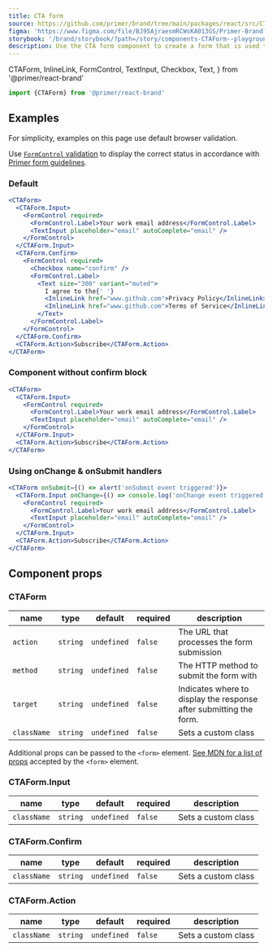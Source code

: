 ```yaml
---
title: CTA form
source: https://github.com/primer/brand/tree/main/packages/react/src/CTAForm/CTAForm.tsx
figma: 'https://www.figma.com/file/BJ95AjraesmRCWsKA013GS/Primer-Brand?node-id=1377%3A30754'
storybook: '/brand/storybook/?path=/story/components-CTAForm--playground'
description: Use the CTA form component to create a form that is used to collect minimal information from users.
---
```


  CTAForm,
  InlineLink,
  FormControl,
  TextInput,
  Checkbox,
  Text,
} from '@primer/react-brand'


```js
import {CTAForm} from '@primer/react-brand'
```

## Examples

For simplicity, examples on this page use default browser validation.

Use [`FormControl` validation](/components/FormControl/#validation) to display the correct status in accordance with [Primer form guidelines](https://primer.style/product/ui-patterns/forms/#validation).

### Default

```jsx live
<CTAForm>
  <CTAForm.Input>
    <FormControl required>
      <FormControl.Label>Your work email address</FormControl.Label>
      <TextInput placeholder="email" autoComplete="email" />
    </FormControl>
  </CTAForm.Input>
  <CTAForm.Confirm>
    <FormControl required>
      <Checkbox name="confirm" />
      <FormControl.Label>
        <Text size="300" variant="muted">
          I agree to the{' '}
          <InlineLink href="www.github.com">Privacy Policy</InlineLink> and{' '}
          <InlineLink href="www.github.com">Terms of Service</InlineLink>
        </Text>
      </FormControl.Label>
    </FormControl>
  </CTAForm.Confirm>
  <CTAForm.Action>Subscribe</CTAForm.Action>
</CTAForm>
```

### Component without confirm block

```jsx live
<CTAForm>
  <CTAForm.Input>
    <FormControl required>
      <FormControl.Label>Your work email address</FormControl.Label>
      <TextInput placeholder="email" autoComplete="email" />
    </FormControl>
  </CTAForm.Input>
  <CTAForm.Action>Subscribe</CTAForm.Action>
</CTAForm>
```

### Using onChange & onSubmit handlers

```jsx live
<CTAForm onSubmit={() => alert('onSubmit event triggered')}>
  <CTAForm.Input onChange={() => console.log('onChange event triggered')}>
    <FormControl required>
      <FormControl.Label>Your work email address</FormControl.Label>
      <TextInput placeholder="email" autoComplete="email" />
    </FormControl>
  </CTAForm.Input>
  <CTAForm.Action>Subscribe</CTAForm.Action>
</CTAForm>
```

## Component props

### CTAForm

| name        | type     | default     | required | description                                                        |
| ----------- | -------- | ----------- | -------- | ------------------------------------------------------------------ |
| `action`    | `string` | `undefined` | `false`  | The URL that processes the form submission                         |
| `method`    | `string` | `undefined` | `false`  | The HTTP method to submit the form with                            |
| `target`    | `string` | `undefined` | `false`  | Indicates where to display the response after submitting the form. |
| `className` | `string` | `undefined` | `false`  | Sets a custom class                                                |

Additional props can be passed to the `<form>` element. [See MDN for a list of props](https://developer.mozilla.org/en-US/docs/Web/HTML/Element/form) accepted by the `<form>` element.

### CTAForm.Input

| name        | type     | default     | required | description         |
| ----------- | -------- | ----------- | -------- | ------------------- |
| `className` | `string` | `undefined` | `false`  | Sets a custom class |

### CTAForm.Confirm

| name        | type     | default     | required | description         |
| ----------- | -------- | ----------- | -------- | ------------------- |
| `className` | `string` | `undefined` | `false`  | Sets a custom class |

### CTAForm.Action

| name        | type     | default     | required | description         |
| ----------- | -------- | ----------- | -------- | ------------------- |
| `className` | `string` | `undefined` | `false`  | Sets a custom class |

<!-- TODO: Add all button properties here -->
